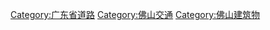 [[Category:广东省道路|Category:广东省道路]]
[[Category:佛山交通|Category:佛山交通]]
[[Category:佛山建筑物|Category:佛山建筑物]]

{{commons|Category:Streets in Foshan}}